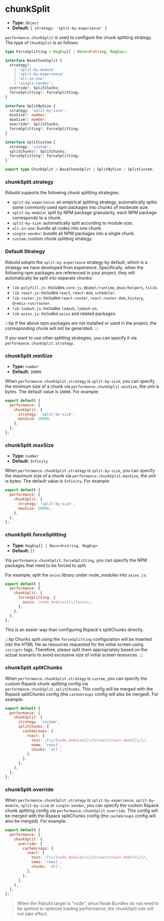 # chunkSplit

- **Type:** `Object`
- **Default:** `{ strategy: 'split-by-experience' }`

`performance.chunkSplit` is used to configure the chunk splitting strategy. The type of `ChunkSplit` is as follows:

```ts
type ForceSplitting = RegExp[] | Record<string, RegExp>;

interface BaseChunkSplit {
  strategy?:
    | 'split-by-module'
    | 'split-by-experience'
    | 'all-in-one'
    | 'single-vendor';
  override?: SplitChunks;
  forceSplitting?: ForceSplitting;
}

interface SplitBySize {
  strategy: 'split-by-size';
  minSize?: number;
  maxSize?: number;
  override?: SplitChunks;
  forceSplitting?: ForceSplitting;
}

interface SplitCustom {
  strategy: 'custom';
  splitChunks?: SplitChunks;
  forceSplitting?: ForceSplitting;
}

export type ChunkSplit = BaseChunkSplit | SplitBySize | SplitCustom;
```

### chunkSplit.strategy

Rsbuild supports the following chunk splitting strategies:

- `split-by-experience`: an empirical splitting strategy, automatically splits some commonly used npm packages into chunks of moderate size.
- `split-by-module`: split by NPM package granularity, each NPM package corresponds to a chunk.
- `split-by-size`: automatically split according to module size.
- `all-in-one`: bundle all codes into one chunk.
- `single-vendor`: bundle all NPM packages into a single chunk.
- `custom`: custom chunk splitting strategy.

### Default Strategy

Rsbuild adopts the `split-by-experience` strategy by default, which is a strategy we have developed from experience. Specifically, when the following npm packages are referenced in your project, they will automatically be split into separate chunks:

- `lib-polyfill.js`: includes `core-js`, `@babel/runtime`, `@swc/helpers`, `tslib`.
- `lib-react.js`: includes `react`, `react-dom`, `scheduler`.
- `lib-router.js`: includes `react-router`, `react-router-dom`, `history`, `@remix-run/router`.
- `lib-lodash.js`: includes `lodash`, `lodash-es`.
- `lib-axios.js`: includes `axios` and related packages.

:::tip
If the above npm packages are not installed or used in the project, the corresponding chunk will not be generated.
:::

If you want to use other splitting strategies, you can specify it via `performance.chunkSplit.strategy`.

### chunkSplit.minSize

- **Type:** `number`
- **Default:** `10000`

When `performance.chunkSplit.strategy` is `split-by-size`, you can specify the minimum size of a chunk via `performance.chunkSplit.minSize`, the unit is bytes. The default value is `10000`. For example:

```js
export default {
  performance: {
    chunkSplit: {
      strategy: 'split-by-size',
      minSize: 20000,
    },
  },
};
```

### chunkSplit.maxSize

- **Type:** `number`
- **Default:** `Infinity`

When `performance.chunkSplit.strategy` is `split-by-size`, you can specify the maximum size of a chunk via `performance.chunkSplit.maxSize`, the unit is bytes. The default value is `Infinity`. For example:

```js
export default {
  performance: {
    chunkSplit: {
      strategy: 'split-by-size',
      maxSize: 50000,
    },
  },
};
```

### chunkSplit.forceSplitting

- **Type:** `RegExp[] | Record<string, RegExp>`
- **Default:** `[]`

Via `performance.chunkSplit.forceSplitting`, you can specify the NPM packages that need to be forced to split.

For example, split the `axios` library under node_modules into `axios.js`:

```js
export default {
  performance: {
    chunkSplit: {
      forceSplitting: {
        axios: /node_modules[\\/]axios/,
      },
    },
  },
};
```

This is an easier way than configuring Rspack's splitChunks directly.

:::tip
Chunks split using the `forceSplitting` configuration will be inserted into the HTML file as resources requested for the initial screen using `<script>` tags. Therefore, please split them appropriately based on the actual scenario to avoid excessive size of initial screen resources.
:::

### chunkSplit.splitChunks

When `performance.chunkSplit.strategy` is `custom`, you can specify the custom Rspack chunk splitting config via `performance.chunkSplit.splitChunks`. This config will be merged with the Rspack splitChunks config (the `cacheGroups` config will also be merged). For example:

```js
export default {
  performance: {
    chunkSplit: {
      strategy: 'custom',
      splitChunks: {
        cacheGroups: {
          react: {
            test: /[\\/]node_modules[\\/](react|react-dom)[\\/]/,
            name: 'react',
            chunks: 'all',
          },
        },
      },
    },
  },
};
```

### chunkSplit.override

When `performance.chunkSplit.strategy` is `split-by-experience`, `split-by-module`, `split-by-size` or `single-vendor`, you can specify the custom Rspack chunk splitting config via `performance.chunkSplit.override`. This config will be merged with the Rspack splitChunks config (the `cacheGroups` config will also be merged). For example:

```js
export default {
  performance: {
    chunkSplit: {
      override: {
        cacheGroups: {
          react: {
            test: /[\\/]node_modules[\\/](react|react-dom)[\\/]/,
            name: 'react',
            chunks: 'all',
          },
        },
      },
    },
  },
};
```

> When the Rsbuild target is "node", since Node Bundles do not need to be splitted to optimize loading performance, the chunkSplit rule will not take effect.
